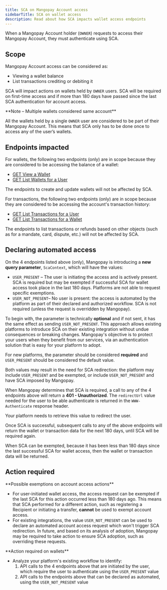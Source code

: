 ```yaml
---
title: SCA on Mangopay Account access 
sidebarTitle: SCA on wallet access
description: Read about how SCA impacts wallet access endpoints
---
```


When a Mangopay Account holder (`OWNER`) requests to access their Mangopay Account, they must authenticate using SCA. 

## Scope

Mangopay Account access can be considered as:

- Viewing a wallet balance
- List transactions crediting or debiting it

SCA will impact actions on wallets held by `OWNER` users. SCA will be required on first-time access and if more than 180 days have passed since the last SCA authentication for account access.

<Note>
**Note – Multiple wallets considered same account**

All the wallets held by a single `OWNER` user are considered to be part of their Mangopay Account. This means that SCA only has to be done once to access any of the user’s wallets. 
</Note>

## Endpoints impacted

For wallets, the following two endpoints (only) are in scope because they are considered to be accessing the balance of a wallet: 

- [GET View a Wallet](/api-reference/wallets/view-wallet)
- [GET List Wallets for a User](/api-reference/wallets/list-wallets-user)

The endpoints to create and update wallets will not be affected by SCA.

For transactions, the following two endpoints (only) are in scope because they are considered to be accessing the account's transaction history:

- [GET List Transactions for a User](/api-reference/transactions/list-transactions-user)
- [GET List Transactions for a Wallet](/api-reference/transactions/list-transactions-wallet)

The endpoints to list transactions or refunds based on other objects (such as for a mandate, card, dispute, etc.) will not be affected by SCA.

## Declaring automated access

On the 4 endpoints listed above (only), Mangopay is introducing a **new query parameter**, `ScaContext`, which will have the values:

- `USER_PRESENT` – The user is initiating the access and is actively present. SCA is required but may be exempted if successful SCA for wallet access took place in the last 180 days. Platforms are not able to request specific exemptions.
- `USER_NOT_PRESENT`– No user is present: the access is automated by the platform as part of their declared and authorized workflow. SCA is not required (unless the request is overridden by Mangopay).

To begin with, the parameter is technically **optional** and if not sent, it has the same effect as sending `USER_NOT_PRESENT`. This approach allows existing platforms to introduce SCA on their existing integration without undue consequences or breaking changes. Mangopay's objective is to protect your users when they benefit from our services, via an authentication solution that is easy for your platform to adopt.

For new platforms, the parameter should be considered **required** and `USER_PRESENT` should be considered the default value. 

Both values may result in the need for SCA redirection: the platform may include `USER_PRESENT` and be exempted, or include `USER_NOT_PRESENT` and have SCA imposed by Mangopay.

When Mangopay determines that SCA is required, a call to any of the 4 endpoints above will return a **401 - Unauthorized**. The `redirectUrl` value needed for the user to be able authenticate is returned in the `WWW-Authenticate` response header.

Your platform needs to retrieve this value to redirect the user.

Once SCA is successful, subsequent calls to any of the above endpoints will return the wallet or transaction data for the next 180 days, until SCA will be required again.

When SCA can be exempted, because it has been less than 180 days since the last successful SCA for wallet access, then the wallet or transaction data will be returned.

## Action required

<Info>
**Possible exemptions on account access actions**

- For user-initiated wallet access, the access request can be exempted if the last SCA for this action occurred less than 180 days ago. This means that SCA performed for a different action, such as registering a Recipient or initiating a transfer, **cannot** be used to exempt account access.
- For existing integrations, the value `USER_NOT_PRESENT` can be used to declare an automated account access request which won't trigger SCA redirection. In future, and based on its analysis of adoption, Mangopay may be required to take action to ensure SCA adoption, such as overriding these requests.
</Info>

<Info>
**Action required on wallets**

- Analyze your platform's existing workflow to identify:
    1. API calls to the 4 endpoints above that are initiated by the user, which require the user to authenticate using the `USER_PRESENT` value
    2. API calls to the endpoints above that can be declared as automated, using the `USER_NOT_PRESENT` value
</Info>